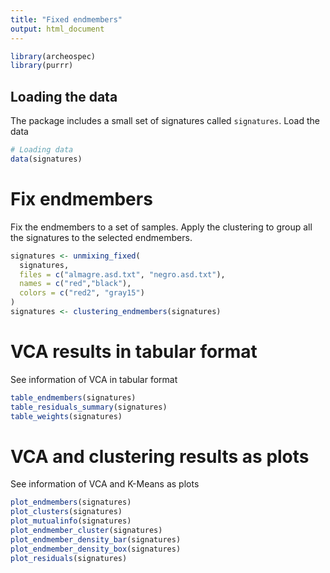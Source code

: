 ```yaml
---
title: "Fixed endmembers"
output: html_document
---
```


```r
library(archeospec)
library(purrr)
```

## Loading the data

The package includes a small set of signatures called `signatures`. Load the data

```r
# Loading data
data(signatures)
```


# Fix endmembers

Fix the endmembers to a set of samples. Apply the clustering to group all the signatures to the selected endmembers.

```r
signatures <- unmixing_fixed(
  signatures, 
  files = c("almagre.asd.txt", "negro.asd.txt"),
  names = c("red","black"),
  colors = c("red2", "gray15")
)
signatures <- clustering_endmembers(signatures)
```


# VCA results in tabular format

See information of VCA in tabular format

```r
table_endmembers(signatures)
table_residuals_summary(signatures)
table_weights(signatures)
```

# VCA and clustering results as plots

See information of VCA and K-Means as plots

```r
plot_endmembers(signatures)
plot_clusters(signatures)
plot_mutualinfo(signatures)
plot_endmember_cluster(signatures)
plot_endmember_density_bar(signatures)
plot_endmember_density_box(signatures)
plot_residuals(signatures)
```
